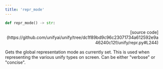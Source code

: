 ```yaml
---
title: 'repr_mode'
---
```


```python
def repr_mode() -> str:
```

<p align="right">[source code](https://github.com/unifyai/unify/tree/dc1f89bd9c96c23071734a612592e9a46240c12f/unify/repr.py#L244)</p>

Gets the global representation mode as currently set. This is used when representing
the various unify types on screen. Can be either "verbose" or "concise".